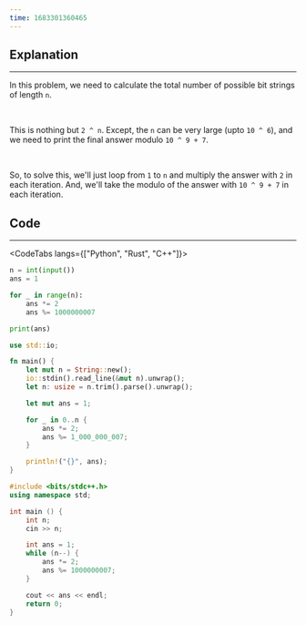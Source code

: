```yaml
---
time: 1683301360465 
---
```


## Explanation

<hr />

In this problem, we need to calculate the total number of possible bit strings of length `n`.

<br />

This is nothing but `2 ^ n`. Except, the `n` can be very large (upto `10 ^ 6`), and we need to print the final answer modulo `10 ^ 9 + 7`.

<br />

So, to solve this, we'll just loop from `1` to `n` and multiply the answer with `2` in each iteration. And, we'll take the modulo of the answer with `10 ^ 9 + 7` in each iteration.

## Code

<hr />

<CodeTabs langs={["Python", "Rust", "C++"]}>

```python
n = int(input())
ans = 1

for _ in range(n):
    ans *= 2
    ans %= 1000000007

print(ans)
```

```rust
use std::io;

fn main() {
    let mut n = String::new();
    io::stdin().read_line(&mut n).unwrap();
    let n: usize = n.trim().parse().unwrap();

    let mut ans = 1;

    for _ in 0..n {
        ans *= 2;
        ans %= 1_000_000_007;
    }

    println!("{}", ans);
}
```

```cpp
#include <bits/stdc++.h>
using namespace std;

int main () {
    int n;
    cin >> n;

    int ans = 1;
    while (n--) {
        ans *= 2;
        ans %= 1000000007;
    }

    cout << ans << endl;
    return 0;
}
```


</CodeTabs>

